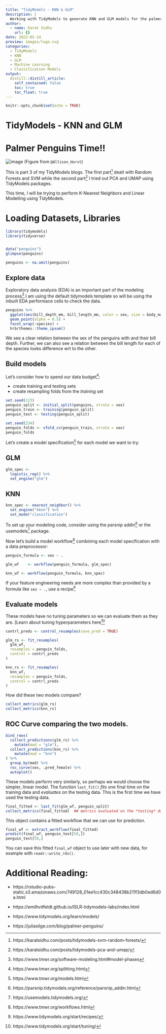 ```yaml
---
title: "TidyModels - KNN & GLM"
description: |
  Working with TidyModels to generate KNN and GLM models for the palmer penguins dataset.
author:
  - name: Karat Sidhu
    url: {}
date: 2022-05-24
preview: images/logo.svg
categories:
  - TidyModels
  - KNN
  - GLM
  - Machine Learning
  - Classification Models
output:
  distill::distill_article:
    self_contained: false
    toc: true
    toc_float: true
---
```




```r
knitr::opts_chunk$set(echo = TRUE)
```

# TidyModels - KNN and GLM

# Palmer Penguins Time!!

![image](https://allisonhorst.github.io/palmerpenguins/reference/figures/lter_penguins.png)
(Figure from `@Allison_Horst`)

This is part 3 of my TidyModels blogs. The first part^[https://karatsidhu.com/posts/tidymodels-svm-random-forests/] 
dealt with Random Forests and SVM while the second part^[https://karatsidhu.com/posts/tidymodels-pca-and-umap/] I tried out
PCA and UMAP using TidyModels packages.

This time, I will be trying to perform K-Nearest Neighbors and Linear Modelling using TidyModels.

# Loading Datasets, Libraries


```r
library(tidymodels)
library(tidyverse)


data("penguins")
glimpse(penguins)

penguins <- na.omit(penguins)


```


## Explore data

Exploratory data analysis (EDA) is an important part of the modeling
process^[https://www.tmwr.org/software-modeling.html#model-phases].I am using the default tidymodels
template so will be using the inbuilt EDA performace cells to check the data.


```r

penguins %>%
  ggplot(aes(bill_depth_mm, bill_length_mm, color = sex, size = body_mass_g)) +
  geom_point(alpha = 0.5) +
  facet_wrap(~species) +
  hrbrthemes::theme_ipsum()

```

We see a clear relation between the sex of the penguins with and their bill depth. Further, we can
also see a relation between the bill length for each of the species looks difference wrt to the other.


## Build models

Let's consider how to spend our data budget^[https://www.tmwr.org/splitting.html]:

- create training and testing sets
- create resampling folds from the *training* set

```r
set.seed(123)
penguin_split <- initial_split(penguins, strata = sex)
penguin_train <- training(penguin_split)
penguin_test <- testing(penguin_split)

set.seed(234)
penguin_folds <- vfold_cv(penguin_train, strata = sex)
penguin_folds
```

Let's create a model specification^[https://www.tmwr.org/models.html] for each model we want to try:

## GLM

```r
glm_spec <-
  logistic_reg() %>%
  set_engine("glm")

```

## KNN

```r

knn_spec <- nearest_neighbor() %>%
  set_engine("kknn") %>%
  set_mode("classification")

```


To set up your modeling code, consider using the parsnip addin^[https://parsnip.tidymodels.org/reference/parsnip_addin.html]
or the usemodels^[https://usemodels.tidymodels.org/] package.

Now let's build a model workflow^[https://www.tmwr.org/workflows.html] combining
each model specification with a data preprocessor:

```r
penguin_formula <- sex ~ .

glm_wf    <- workflow(penguin_formula, glm_spec)

knn_wf <- workflow(penguin_formula, knn_spec)

```

If your feature engineering needs are more complex than provided by a formula like `sex ~ .`, use a recipe^[https://www.tidymodels.org/start/recipes/]


## Evaluate models

These models have no tuning parameters so we can evaluate them as they are. [Learn about tuning hyperparameters here^[https://www.tidymodels.org/start/tuning/]

```r
contrl_preds <- control_resamples(save_pred = TRUE)

glm_rs <- fit_resamples(
  glm_wf,
  resamples = penguin_folds,
  control = contrl_preds
)

knn_rs <- fit_resamples(
  knn_wf,
  resamples = penguin_folds,
  control = contrl_preds
)
```

How did these two models compare?

```r
collect_metrics(glm_rs)
collect_metrics(knn_rs)
```


## ROC Curve comparing the two models.

```r
bind_rows(
  collect_predictions(glm_rs) %>%
    mutate(mod = "glm"),
  collect_predictions(knn_rs) %>%
    mutate(mod = "knn")
) %>%
  group_by(mod) %>%
  roc_curve(sex, .pred_female) %>%
  autoplot()
```

These models perform very similarly, so perhaps we would choose the simpler, linear model. The function `last_fit()` *fits* one final time on the training data and *evaluates* on the testing data. This is the first time we have used the testing data.

```r
final_fitted <- last_fit(glm_wf, penguin_split)
collect_metrics(final_fitted)  ## metrics evaluated on the *testing* data
```

This object contains a fitted workflow that we can use for prediction.

```r
final_wf <- extract_workflow(final_fitted)
predict(final_wf, penguin_test[59,])
penguin_test[59,]
```


You can save this fitted `final_wf` object to use later with new data, for example with `readr::write_rds()`.


# Additional Reading: 

- https://rstudio-pubs-static.s3.amazonaws.com/749128_01ee1cc430c348438b211f3db0ed6d0a.html

- https://emilhvitfeldt.github.io/ISLR-tidymodels-labs/index.html

- https://www.tidymodels.org/learn/models/

- https://juliasilge.com/blog/palmer-penguins/